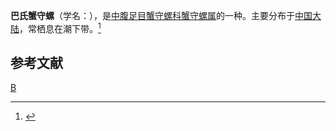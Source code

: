 {{Speciesbox 
| taxon = Cerithium bayayi
| binomial_authority = Vignal
}}
'''巴氏蟹守螺'''（学名：''{{lang|la|Cerithium bayayi}}''），是[[中腹足目|中腹足目]][[蟹守螺科|蟹守螺科]][[蟹守螺属|蟹守螺属]]的一种。主要分布于[[中国大陆|中国大陆]]，常栖息在潮下带。<ref>{{cite web|url=http://shell.sinica.edu.tw/chinese/shellbase_detail.php?science_no=5691|title=国际贝库：巴氏蟹守螺|publisher=台湾贝类资料库|accessdate=2009-08-11|archive-date=2016-03-04|archive-url=https://web.archive.org/web/20160304111634/http://shell.sinica.edu.tw/chinese/shellbase_detail.php?science_no=5691|dead-url=no}}</ref>

== 参考文献 ==
{{reflist}}
{{taxonbar}}
[[Category:蟹守螺属|B]]